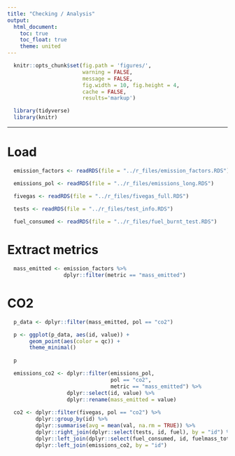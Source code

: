 ```yaml
---
title: "Checking / Analysis"
output:
  html_document:
    toc: true
    toc_float: true
    theme: united
---
```


```r
  knitr::opts_chunk$set(fig.path = 'figures/',
                        warning = FALSE,
                        message = FALSE,
                        fig.width = 10, fig.height = 4,
                        cache = FALSE,
                        results='markup')
```

```r
  library(tidyverse)
  library(knitr)
```

---

# Load

```r
  emission_factors <- readRDS(file = "../r_files/emission_factors.RDS")

  emissions_pol <- readRDS(file = "../r_files/emissions_long.RDS")

  fivegas <- readRDS(file = "../r_files/fivegas_full.RDS")

  tests <- readRDS(file = "../r_files/test_info.RDS")
  
  fuel_consumed <- readRDS(file = "../r_files/fuel_burnt_test.RDS")
```

# Extract metrics

```r
  mass_emitted <- emission_factors %>%
                  dplyr::filter(metric == "mass_emitted")
```

# CO2

```r
  p_data <- dplyr::filter(mass_emitted, pol == "co2")

  p <- ggplot(p_data, aes(id, value)) +
       geom_point(aes(color = qc)) +
       theme_minimal()
  
  p
```


```r
  emissions_co2 <- dplyr::filter(emissions_pol,
                                 pol == "co2",
                                 metric == "mass_emitted") %>%
                   dplyr::select(id, value) %>%
                   dplyr::rename(mass_emitted = value)
  
  co2 <- dplyr::filter(fivegas, pol == "co2") %>%
         dplyr::group_by(id) %>%
         dplyr::summarise(avg = mean(val, na.rm = TRUE)) %>%
         dplyr::right_join(dplyr::select(tests, id, fuel), by = "id") %>%
         dplyr::left_join(dplyr::select(fuel_consumed, id, fuelmass_total), by = "id") %>%
         dplyr::left_join(emissions_co2, by = "id")
```







